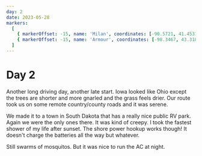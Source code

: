 ```yaml
---
day: 2
date: 2023-05-28
markers:
  [
    { markerOffset: -15, name: 'Milan', coordinates: [-90.5721, 41.4531] },
    { markerOffset: -15, name: 'Armour', coordinates: [-98.3467, 43.3186] },
  ]
---
```


# Day 2

Another long driving day, another late start. Iowa looked like Ohio except the trees are shorter and more gnarled and the grass feels drier. Our route took us on some remote country/county roads and it was serene.

We made it to a town in South Dakota that has a really nice public RV park. Again we were the only ones there. It was kind of creepy. I took the fastest shower of my life after sunset. The shore power hookup works though! It doesn't charge the batteries all the way but whatever.

Still swarms of mosquitos. But it was nice to run the AC at night.
